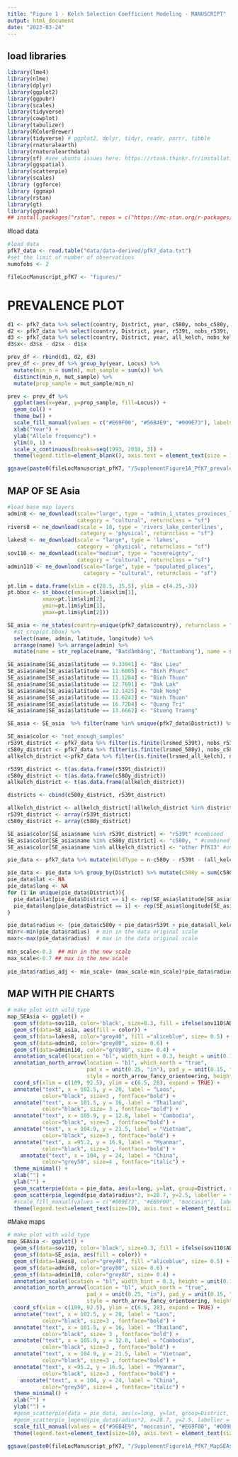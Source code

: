 ```yaml
---
title: "Figure 1 - Kelch Selection Coefficient Modeling - MANUSCRIPT"
output: html_document
date: "2023-03-24"
---
```

## load libraries
```r
library(lme4)
library(nlme)
library(dplyr)
library(ggplot2)
library(ggpubr)
library(scales)
library(tidyverse)
library(cowplot)
library(tabulizer)
library(RColorBrewer)
library(tidyverse) # ggplot2, dplyr, tidyr, readr, purrr, tibble
library(rnaturalearth)
library(rnaturalearthdata)
library(sf) #see ubuntu issues here: https://rtask.thinkr.fr/installation-of-r-4-0-on-ubuntu-20-04-lts-and-tips-for-spatial-packages/
library(ggspatial)
library(scatterpie)
library(scales)
library (ggforce)
library (ggmap)
library(rstan)
library(gt)
library(ggbreak) 
## install.packages("rstan", repos = c("https://mc-stan.org/r-packages/", getOption("repos")))
```

#load data
```r
#load data
pfk7_data <- read.table("data/data-derived/pfk7_data.txt")
#set the limit of number of observations
numofobs <- 2

fileLocManuscript_pfK7 <- "figures/"
```

# PREVALENCE PLOT 
```r

d1 <- pfk7_data %>% select(country, District, year, c580y, nobs_c580y, n) %>% mutate(Locus = "C580Y") %>% rename(x = c580y, nobs = nobs_c580y)
d2 <- pfk7_data %>% select(country, District, year, r539t, nobs_r539t, n) %>% mutate(Locus = "R539T") %>% rename(x = r539t, nobs = nobs_r539t)
d3 <- pfk7_data %>% select(country, District, year, all_kelch, nobs_kelch, n) %>% mutate(Locus = "all_kelch") %>% rename(x=all_kelch, nobs = nobs_kelch)
d3$x<- d3$x - d2$x - d1$x

prev_df <- rbind(d1, d2, d3)
prev_df <- prev_df %>% group_by(year, Locus) %>% 
  mutate(min_n = sum(n), mut_sample = sum(x)) %>% 
  distinct(min_n, mut_sample) %>% 
  mutate(prop_sample = mut_sample/min_n)

prev <- prev_df %>%
  ggplot(aes(x=year, y=prop_sample, fill=Locus)) +
  geom_col() +
  theme_bw() +
  scale_fill_manual(values = c("#E69F00", "#56B4E9", "#009E73"), labels = c("other PfK13", "580Y", "539T")) +
  xlab("Year") +
  ylab("Allele frequency") +
  ylim(0, 1) +
  scale_x_continuous(breaks=seq(1993, 2018, 3)) +
  theme(legend.title=element_blank(), axis.text = element_text(size = 10), axis.title=element_text(size=12), legend.text=element_text(size=10), strip.text.x = element_text(size = 10), legend.position = c(0.15, 0.6))

ggsave(paste0(fileLocManuscript_pfK7, "/SupplementFigure1A_PfK7_prevalence.jpeg"), prev, width = 5.5, height = 2, , dpi= 700)

```


## MAP OF SE Asia
```r
#load base map layers
admin8 <- ne_download(scale="large", type = "admin_1_states_provinces_lines",
                      category = "cultural", returnclass = "sf")
rivers8 <- ne_download(scale = 10, type = 'rivers_lake_centerlines',
                       category = 'physical', returnclass = "sf")
lakes8 <- ne_download(scale = "large", type = 'lakes',
                      category = 'physical', returnclass = "sf")
sov110 <- ne_download(scale="medium", type = "sovereignty",
                      category = "cultural", returnclass = "sf")
admin110 <- ne_download(scale="large", type = "populated_places",
                        category = "cultural", returnclass = "sf")

pt.lim = data.frame(xlim = c(28.5, 35.5), ylim = c(4.25,-3))
pt.bbox <- st_bbox(c(xmin=pt.lim$xlim[1],
           xmax=pt.lim$xlim[2],
           ymin=pt.lim$ylim[1],
           ymax=pt.lim$ylim[2]))

SE_asia <- ne_states(country=unique(pfk7_data$country), returnclass = "sf") %>% 
  #st_crop(pt.bbox) %>% 
  select(name, admin, latitude, longitude) %>%
  arrange(name) %>% arrange(admin) %>%
  mutate(name = str_replace(name, "Batdâmbâng", "Battambang"), name = str_replace(name, "Kaôh Kong", "Koh Kong"), name = str_replace(name, "Krong Pailin", "Pailin"), name = str_replace(name, "Preah Vihéar", "Preah Vihear"), name = str_replace(name, "Pouthisat", "Pursat"), name = str_replace(name,"Si Sa Ket", "Sisakhet"), name = str_replace(name, "Rôtânôkiri", "Ratanakiri"), name = str_replace(name, "Attapu", "Attapeu"), name = str_replace(name, "Saravan", "Salavan"), name = str_replace(name, "Savannakhét", "Savannakhet"), name = str_replace(name, "Xékong", "Sekong"), name = str_replace(name, "Khánh Hòa", "Khanh Hoa"), name = str_replace(name, "Quàng Nam", "Quang Nam"))

SE_asia$name[SE_asia$latitude == 9.33941] <- "Bac Lieu" 
SE_asia$name[SE_asia$latitude == 11.6805] <- "Binh Phuoc" 
SE_asia$name[SE_asia$latitude == 11.1284] <- "Binh Thuan" 
SE_asia$name[SE_asia$latitude == 12.7691] <- "Dak Lak"
SE_asia$name[SE_asia$latitude == 12.1425] <- "Dak Nong" 
SE_asia$name[SE_asia$latitude == 11.6242] <- "Ninh Thuan"
SE_asia$name[SE_asia$latitude == 16.7204] <- "Quang Tri" 
SE_asia$name[SE_asia$latitude == 13.6662] <- "Stueng Traeng"

SE_asia <- SE_asia  %>% filter(name %in% unique(pfk7_data$District)) %>% na.omit() %>% arrange(name) 

SE_asia$color <- "not_enough_samples"
r539t_district <- pfk7_data %>% filter(is.finite(lrsmed_539t), nobs_r539t > numofobs) %>% distinct(District)
c580y_district <- pfk7_data %>% filter(is.finite(lrsmed_580y), nobs_c580y > numofobs) %>% distinct(District)
allkelch_district <-pfk7_data %>% filter(is.finite(lrsmed_all_kelch), nobs_kelch > numofobs) %>% distinct(District)

r539t_district <- t(as.data.frame(r539t_district))
c580y_district <- t(as.data.frame(c580y_district))
allkelch_district <- t(as.data.frame(allkelch_district))

districts <- cbind(c580y_district, r539t_district)

allkelch_district <- allkelch_district[!allkelch_district %in% districts]
r539t_district <- array(r539t_district)
c580y_district <- array(c580y_district)

SE_asia$color[SE_asia$name %in% r539t_district] <- "r539t" #combined
SE_asia$color[SE_asia$name %in% c580y_district] <- "c580y, " #combined
SE_asia$color[SE_asia$name %in% allkelch_district] <- "other PfK13" #only other kelch mutants

pie_data <- pfk7_data %>% mutate(WildType = n-c580y - r539t - (all_kelch-c580y - r539t), all_kelch = all_kelch-c580y - r539t) %>% select(District, n, c580y, r539t, all_kelch, WildType)  

pie_data <- pie_data %>% group_by(District) %>% mutate(c580y = sum(c580y), r539t = sum(r539t), all_kelch = sum(all_kelch), WildType = sum(WildType)) %>% arrange(District) %>% ungroup %>% distinct(District, .keep_all = TRUE)
pie_data$lat <- NA
pie_data$long <- NA
for (i in unique(pie_data$District)){
  pie_data$lat[pie_data$District == i] <- rep(SE_asia$latitude[SE_asia$name == i], sum((pie_data$District == i)))
  pie_data$long[pie_data$District == i] <- rep(SE_asia$longitude[SE_asia$name == i], sum((pie_data$District == i)))
}

pie_data$radius <- (pie_data$c580y + pie_data$r539t + pie_data$all_kelch)/pie_data$WildType
minr<-min(pie_data$radius)  # min in the data original scale
maxr<-max(pie_data$radius)  # max in the data original scale
 
min_scale<-0.3  ## min in the new scale
max_scale<-0.7 ## max in the new scale
 
pie_data$radius_adj <- min_scale+ (max_scale-min_scale)*pie_data$radius/(maxr-minr)
```

## MAP WITH PIE CHARTS
```r
# make plot with wild_type
map_SEAsia <- ggplot() +
  geom_sf(data=sov110, color='black', size=0.3, fill = ifelse(sov110$ADMIN == "Uganda", 'grey98', 'grey90')) +
  geom_sf(data=SE_asia, aes(fill = color)) +
  geom_sf(data=lakes8, color="grey40", fill ="aliceblue", size= 0.5) +
  geom_sf(data=admin8, color="grey80", size= 0.6) +
  geom_sf(data=admin110, color="grey80", size= 0.4) +
  annotation_scale(location = "bl", width_hint = 0.3, height = unit(0.1, "cm")) +
  annotation_north_arrow(location = "bl", which_north = "true",
                         pad_x = unit(0.25, "in"), pad_y = unit(0.15, "in"),
                         style = north_arrow_fancy_orienteering, height = unit(1, "cm"), width = unit(1, "cm")) +
  coord_sf(xlim = c(109, 92.5), ylim = c(6.5, 28), expand = TRUE) +
  annotate("text", x = 102.5, y = 20, label = "Laos",
           color="black", size=3 , fontface="bold") +
  annotate("text", x = 101.5, y = 16, label = "Thailand",
           color="black", size= 3 , fontface="bold") +
  annotate("text", x = 105.9, y = 12.8, label = "Cambodia",
           color="black", size=3 , fontface="bold") +
  annotate("text", x = 104.9, y = 21.5, label = "Vietnam",
           color="black", size=3 , fontface="bold") +
  annotate("text", x =95.2, y = 16.9, label = "Myanmar",
           color="black", size=3 , fontface="bold") +
    annotate("text", x = 104, y = 24, label = "China",
           color="grey50", size=4 , fontface="italic") +
  theme_minimal() + 
  xlab("") +
  ylab("") +
  geom_scatterpie(data = pie_data, aes(x=long, y=lat, group=District, r = radius_adj), cols=c("c580y", "r539t", "all_kelch")) +
  geom_scatterpie_legend(pie_data$radius*2, x=28.7, y=2.5, labeller = function(x) round(x * 100/2)) +
  #scale_fill_manual(values = c("#009E73", "#E69F00", "moccasin"), labels = c("580Y", "539T", "other PfK13"), name = "")  +
  theme(legend.text=element_text(size=10), axis.text = element_text(size = 10), legend.position = c(0.76,0.95))

```


#Make maps
```r
# make plot with wild_type
map_SEAsia <- ggplot() +
  geom_sf(data=sov110, color='black', size=0.3, fill = ifelse(sov110$ADMIN %in% c("Laos", "Thailand", "Cambodia", "Vietnam", "Myanmar"), 'grey98', 'grey90')) +
  geom_sf(data=SE_asia, aes(fill = color)) +
  geom_sf(data=lakes8, color="grey40", fill ="aliceblue", size= 0.5) +
  geom_sf(data=admin8, color="grey80", size= 0.6) +
  geom_sf(data=admin110, color="grey80", size= 0.4) +
  annotation_scale(location = "bl", width_hint = 0.3, height = unit(0.1, "cm")) +
  annotation_north_arrow(location = "bl", which_north = "true",
                         pad_x = unit(0.25, "in"), pad_y = unit(0.15, "in"),
                         style = north_arrow_fancy_orienteering, height = unit(1, "cm"), width = unit(1, "cm")) +
  coord_sf(xlim = c(109, 92.5), ylim = c(6.5, 28), expand = TRUE) +
  annotate("text", x = 102.5, y = 20, label = "Laos",
           color="black", size=3 , fontface="bold") +
  annotate("text", x = 101.5, y = 16, label = "Thailand",
           color="black", size= 3 , fontface="bold") +
  annotate("text", x = 105.9, y = 12.8, label = "Cambodia",
           color="black", size=3 , fontface="bold") +
  annotate("text", x = 104.9, y = 21.5, label = "Vietnam",
           color="black", size=3 , fontface="bold") +
  annotate("text", x =95.2, y = 16.9, label = "Myanmar",
           color="black", size=3 , fontface="bold") +
    annotate("text", x = 104, y = 24, label = "China",
           color="grey50", size=4 , fontface="italic") +
  theme_minimal() + 
  xlab("") +
  ylab("") +
  #geom_scatterpie(data = pie_data, aes(x=long, y=lat, group=District, r = radius_adj), cols=c("c580y", "r539t", "all_kelch")) +
  #geom_scatterpie_legend(pie_data$radius*2, x=28.7, y=2.5, labeller = function(x) round(x * 100/2)) +
  scale_fill_manual(values = c("#56B4E9", "moccasin", "#E69F00", "#009E73"), labels = c("580Y", "not enough samples", "other PfK13", "539T"), name = "")  +
  theme(legend.text=element_text(size=10), axis.text = element_text(size = 10), legend.position = c(0.8,0.92))

ggsave(paste0(fileLocManuscript_pfK7, "/SupplementFigure1A_PfK7_MapSEAsia.jpeg"), map_SEAsia, width = 7, height = 6, dpi= 700)

```
